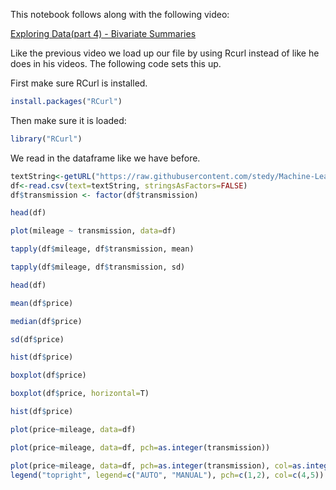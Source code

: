 This notebook follows along with the following video:   

[Exploring Data(part 4) - Bivariate Summaries ](https://www.youtube.com/watch?v=BnBW2CUD0-A&list=PLjPbBibKHH18I0mDb_H4uP3egypHIsvMn&index=12)

Like the previous video
we load up our file by using Rcurl instead of like he does in his videos. The following code sets this up.

First make sure RCurl is installed.

```r
install.packages("RCurl")
```

Then make sure it is loaded:

```r
library("RCurl")
```

We read in the dataframe like we have before. 

```r
textString<-getURL("https://raw.githubusercontent.com/stedy/Machine-Learning-with-R-datasets/master/usedcars.csv")
df<-read.csv(text=textString, stringsAsFactors=FALSE)
df$transmission <- factor(df$transmission)
```

```r
head(df)
```

```r
plot(mileage ~ transmission, data=df)
```

```r
tapply(df$mileage, df$transmission, mean)
```

```r
tapply(df$mileage, df$transmission, sd)
```

```r
head(df)
```

```r
mean(df$price)
```

```r
median(df$price)
```

```r
sd(df$price)
```

```r
hist(df$price)
```

```r
boxplot(df$price)
```

```r
boxplot(df$price, horizontal=T)
```

```r
hist(df$price)
```

```r
plot(price~mileage, data=df)
```

```r
plot(price~mileage, data=df, pch=as.integer(transmission))
```

```r
plot(price~mileage, data=df, pch=as.integer(transmission), col=as.integer(transmission)+3)
legend("topright", legend=c("AUTO", "MANUAL"), pch=c(1,2), col=c(4,5))
```
